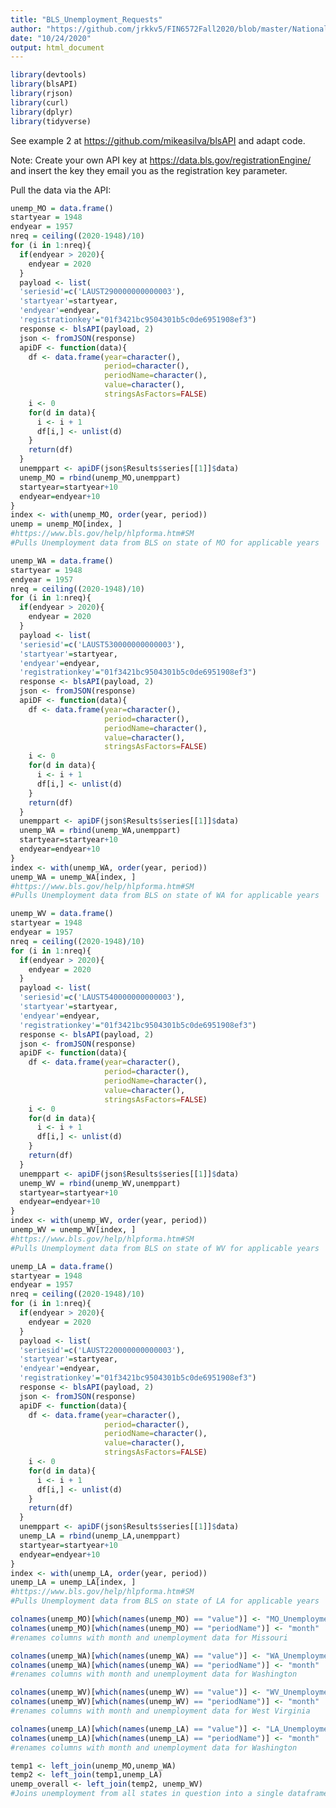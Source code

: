 ```yaml
---
title: "BLS_Unemployment_Requests"
author: "https://github.com/jrkkv5/FIN6572Fall2020/blob/master/National%20Debt/importNationalDebt.Rmd"
date: "10/24/2020"
output: html_document
---
```

```r
library(devtools)
library(blsAPI)
library(rjson)
library(curl)
library(dplyr)
library(tidyverse)
```

See example 2 at <https://github.com/mikeasilva/blsAPI> and adapt code.

Note: Create your own API key at <https://data.bls.gov/registrationEngine/> and insert the key they email you as the registration key parameter.

Pull the data via the API: 
```r
unemp_MO = data.frame()
startyear = 1948
endyear = 1957
nreq = ceiling((2020-1948)/10)
for (i in 1:nreq){
  if(endyear > 2020){
    endyear = 2020
  }
  payload <- list(
  'seriesid'=c('LAUST290000000000003'),
  'startyear'=startyear,
  'endyear'=endyear,
  'registrationkey'="01f3421bc9504301b5c0de6951908ef3")
  response <- blsAPI(payload, 2)
  json <- fromJSON(response)
  apiDF <- function(data){
    df <- data.frame(year=character(),
                     period=character(),
                     periodName=character(),
                     value=character(),
                     stringsAsFactors=FALSE)
    i <- 0
    for(d in data){
      i <- i + 1
      df[i,] <- unlist(d)
    }
    return(df)
  }
  unemppart <- apiDF(json$Results$series[[1]]$data)
  unemp_MO = rbind(unemp_MO,unemppart)
  startyear=startyear+10
  endyear=endyear+10
}
index <- with(unemp_MO, order(year, period))
unemp = unemp_MO[index, ]
#https://www.bls.gov/help/hlpforma.htm#SM
#Pulls Unemployment data from BLS on state of MO for applicable years
```

```r
unemp_WA = data.frame()
startyear = 1948
endyear = 1957
nreq = ceiling((2020-1948)/10)
for (i in 1:nreq){
  if(endyear > 2020){
    endyear = 2020
  }
  payload <- list(
  'seriesid'=c('LAUST530000000000003'),
  'startyear'=startyear,
  'endyear'=endyear,
  'registrationkey'="01f3421bc9504301b5c0de6951908ef3")
  response <- blsAPI(payload, 2)
  json <- fromJSON(response)
  apiDF <- function(data){
    df <- data.frame(year=character(),
                     period=character(),
                     periodName=character(),
                     value=character(),
                     stringsAsFactors=FALSE)
    i <- 0
    for(d in data){
      i <- i + 1
      df[i,] <- unlist(d)
    }
    return(df)
  }
  unemppart <- apiDF(json$Results$series[[1]]$data)
  unemp_WA = rbind(unemp_WA,unemppart)
  startyear=startyear+10
  endyear=endyear+10
}
index <- with(unemp_WA, order(year, period))
unemp_WA = unemp_WA[index, ]
#https://www.bls.gov/help/hlpforma.htm#SM
#Pulls Unemployment data from BLS on state of WA for applicable years
```

```r
unemp_WV = data.frame()
startyear = 1948
endyear = 1957
nreq = ceiling((2020-1948)/10)
for (i in 1:nreq){
  if(endyear > 2020){
    endyear = 2020
  }
  payload <- list(
  'seriesid'=c('LAUST540000000000003'),
  'startyear'=startyear,
  'endyear'=endyear,
  'registrationkey'="01f3421bc9504301b5c0de6951908ef3")
  response <- blsAPI(payload, 2)
  json <- fromJSON(response)
  apiDF <- function(data){
    df <- data.frame(year=character(),
                     period=character(),
                     periodName=character(),
                     value=character(),
                     stringsAsFactors=FALSE)
    i <- 0
    for(d in data){
      i <- i + 1
      df[i,] <- unlist(d)
    }
    return(df)
  }
  unemppart <- apiDF(json$Results$series[[1]]$data)
  unemp_WV = rbind(unemp_WV,unemppart)
  startyear=startyear+10
  endyear=endyear+10
}
index <- with(unemp_WV, order(year, period))
unemp_WV = unemp_WV[index, ]
#https://www.bls.gov/help/hlpforma.htm#SM
#Pulls Unemployment data from BLS on state of WV for applicable years
```
```r
unemp_LA = data.frame()
startyear = 1948
endyear = 1957
nreq = ceiling((2020-1948)/10)
for (i in 1:nreq){
  if(endyear > 2020){
    endyear = 2020
  }
  payload <- list(
  'seriesid'=c('LAUST220000000000003'),
  'startyear'=startyear,
  'endyear'=endyear,
  'registrationkey'="01f3421bc9504301b5c0de6951908ef3")
  response <- blsAPI(payload, 2)
  json <- fromJSON(response)
  apiDF <- function(data){
    df <- data.frame(year=character(),
                     period=character(),
                     periodName=character(),
                     value=character(),
                     stringsAsFactors=FALSE)
    i <- 0
    for(d in data){
      i <- i + 1
      df[i,] <- unlist(d)
    }
    return(df)
  }
  unemppart <- apiDF(json$Results$series[[1]]$data)
  unemp_LA = rbind(unemp_LA,unemppart)
  startyear=startyear+10
  endyear=endyear+10
}
index <- with(unemp_LA, order(year, period))
unemp_LA = unemp_LA[index, ]
#https://www.bls.gov/help/hlpforma.htm#SM
#Pulls Unemployment data from BLS on state of LA for applicable years
```


``` r
colnames(unemp_MO)[which(names(unemp_MO) == "value")] <- "MO_Unemployment"
colnames(unemp_MO)[which(names(unemp_MO) == "periodName")] <- "month"
#renames columns with month and unemployment data for Missouri

colnames(unemp_WA)[which(names(unemp_WA) == "value")] <- "WA_Unemployment"
colnames(unemp_WA)[which(names(unemp_WA) == "periodName")] <- "month"
#renames columns with month and unemployment data for Washington

colnames(unemp_WV)[which(names(unemp_WV) == "value")] <- "WV_Unemployment"
colnames(unemp_WV)[which(names(unemp_WV) == "periodName")] <- "month"
#renames columns with month and unemployment data for West Virginia

colnames(unemp_LA)[which(names(unemp_LA) == "value")] <- "LA_Unemployment"
colnames(unemp_LA)[which(names(unemp_LA) == "periodName")] <- "month"
#renames columns with month and unemployment data for Washington

```
``` r
temp1 <- left_join(unemp_MO,unemp_WA)
temp2 <- left_join(temp1,unemp_LA)
unemp_overall <- left_join(temp2, unemp_WV)
#Joins unemployment from all states in question into a single dataframe
```
